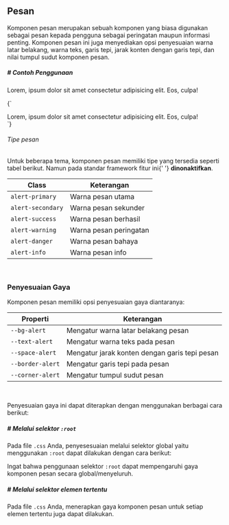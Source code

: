 
## Pesan

Komponen pesan merupakan sebuah komponen yang biasa digunakan sebagai pesan kepada pengguna sebagai peringatan maupun informasi penting. Komponen pesan ini juga menyediakan opsi penyesuaian warna latar belakang, warna teks, garis tepi, jarak konten dengan garis tepi, dan nilai tumpul sudut komponen pesan.

##### # Contoh Penggunaan

<div class='row justify-center mx-1'>
	<div class='alert'>
		<span class='alert-desc'>
			Lorem, ipsum dolor sit amet consectetur adipisicing elit. Eos,
			culpa!
		</span>
	</div>
</div>

<CodeBox lang='html' className='mb-3'>{`
<div class="alert">
	<span>
		Lorem, ipsum dolor sit amet consectetur adipisicing elit. Eos, culpa!
	</span>
</div>
`}</CodeBox>

###### Tipe pesan

<div className='alert-info'>
	<span>
		Untuk beberapa tema, komponen pesan memiliki tipe yang tersedia seperti
		tabel berikut. Namun pada standar framework fitur ini{' '}
		<b>dinonaktifkan</b>.
	</span>
</div>

| Class             | Keterangan             |
| ----------------- | ---------------------- |
| `alert-primary`   | Warna pesan utama      |
| `alert-secondary` | Warna pesan sekunder   |
| `alert-success`   | Warna pesan berhasil   |
| `alert-warning`   | Warna pesan peringatan |
| `alert-danger`    | Warna pesan bahaya     |
| `alert-info`      | Warna pesan info       |

<br />

### Penyesuaian Gaya

Komponen pesan memiliki opsi penyesuaian gaya diantaranya:

| Properti         | Keterangan                                    |
| ---------------- | --------------------------------------------- |
| `--bg-alert`     | Mengatur warna latar belakang pesan           |
| `--text-alert`   | Mengatur warna teks pada pesan                |
| `--space-alert`  | Mengatur jarak konten dengan garis tepi pesan |
| `--border-alert` | Mengatur garis tepi pada pesan                |
| `--corner-alert` | Mengatur tumpul sudut pesan                   |

<br />

Penyesuaian gaya ini dapat diterapkan dengan menggunakan berbagai cara berikut:

##### # Melalui selektor `:root`

Pada file `.css` Anda, penyesesuaian melalui selektor global yaitu menggunakan `:root` dapat dilakukan dengan cara berikut:

<div className='alert-warning'>
	<span>
		Ingat bahwa penggunaan selektor <code>:root</code> dapat mempengaruhi
		gaya komponen pesan secara global/menyeluruh.
	</span>
</div>

##### # Melalui selektor elemen tertentu

Pada file `.css` Anda, menerapkan gaya komponen pesan untuk setiap elemen tertentu juga dapat dilakukan.
